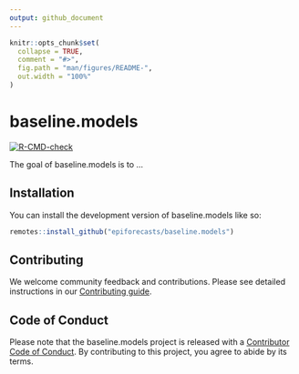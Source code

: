 ```yaml
---
output: github_document
---
```


<!-- README.md is generated from README.Rmd. Please edit that file -->

```r
knitr::opts_chunk$set(
  collapse = TRUE,
  comment = "#>",
  fig.path = "man/figures/README-",
  out.width = "100%"
)
```

# baseline.models

<!-- badges: start -->
[![R-CMD-check](https://github.com/epiforecasts/baseline.models/workflows/R-CMD-check/badge.svg)](https://github.com/epiforecasts/baseline.models/actions)
<!-- badges: end -->

The goal of baseline.models is to ...

## Installation

You can install the development version of baseline.models like so:

``` r
remotes::install_github("epiforecasts/baseline.models")
```

## Contributing

We welcome community feedback and contributions. Please see detailed instructions in our [Contributing guide](https://epiforecasts.io/baseline.models/CONTRIBUTING.html).

## Code of Conduct
  
Please note that the baseline.models project is released with a [Contributor Code of Conduct](https://epiforecasts.io/baseline.models/CODE_OF_CONDUCT.html). By contributing to this project, you agree to abide by its terms.

